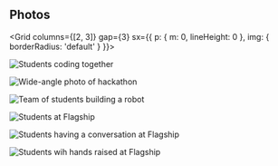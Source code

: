 ## Photos

<Grid columns={[2, 3]} gap={3} sx={{ p: { m: 0, lineHeight: 0 }, img: { borderRadius: 'default' } }}>

![Students coding together](https://lh3.googleusercontent.com/mg1meK6t0YyF_a477Jmi191Qh2mpdKN0sOR3KO5VUjU41gXfZ3lT6274ivItTgXlIQad1c7gXipTqZaNDAUeRNUvyQoYPkQDuuD9ZtD_2OzK_W88Ka0SUwbldH1U_Ep5CROMPUyER4yY2yV3AcToS-IcrSPpdn38f5XfxDbP31iqD4R58BDfnAvLV1lkQCIunjzPcc_PLwpczBw44vYPjr6Z5A6_1pyqI9b-D30b_hqwD7vGF78nXf2PZNpbovyzSnHwRReOb9niSkzNz7dnGA3KTKJcoxS5tlpRVXba9pHvJCMcQp9st9KIBi8X9bl9xIfolKXBknOTaaddsdu-ERgIMq3_WO74Thh-J3M9qgExBPcT6YFkhroGdULBGfFn1hMPxMMC_EC3eIfaRLrO8KvitpSt8ViIUVqqQFaanGHDqzihoNMTtBh7-JldDao5-L8-9ZKfIyqhz9OyPG6ywTbQipQnto3zUFt-cK3RfCaaDBvTIMnKiKVbG6u1FmL8LLNdvWtptNECUXBeekAIMPg0Z8Px6JnWwUn8wJeRnKCJCe63cYZheSteMfyICG3aQRs7vMjnaCoXhTK425JKkmCL8SHwKbqsVY2954hxKzm8knc4SkotzQ042I6sH6kXciNhMwI5soUDO7XPf6N37vWuVn2WFM_Sh1T-JHMwn803_Jd1iujvvUiM0qPoQhQ8lnyI=w640-h400-k-ft)

![Wide-angle photo of hackathon](https://lh3.googleusercontent.com/d1ySE69DZY3t6B5WOMrMdpDz9-1aVVLMEMwNFOt46AfARQg4ViT9ShYG5a7ZJ5kefAM--WThs2z2hjVbssEhnbpsi-QbF_E4bDtBHI12tz7OSgR0LEyvJP2oTxXnrXez6Hx87k4JexmlpEo9uFzRGlq2bbdOovChlxVKq2J-t9_vOBvLE2P-DSvVAgMNV37quk4OGiuxj3ItQ9Ed0KRvnHswuXZnkf5qiS6ed7AvFqvInJRe1QFPR8pcXTn3DzYjNRLH6okIABaIJJ9wXx_JekcnUmJRpCXENe3Fs81xfz4gL6WSfUML4SPCp3PYLTDjLpKWth9KzsFypDgCk-CH1FPOEUuN_DlnDTN74AopwdRtNca6LgoGxuE3VnLrCDgVrnqCJCiu1cXhyQfLZtb-QBLJjnQ9IXOZExUir8f0W4mqirwu8yeJJP-LqQ_53o8GLfVK8LS1E2R0BwFPYViI4LHI52cgWBj05Trusv0q79IpvBOUQeSl3dQPjLZuxllJvScygVVDjpcP-_eVObAQUOfQY9Vq6bG7ujvXrz53m9SgfMqtbzVuZ4MQXxlAs75D94mIl6BLNoMPMuPVvhPRGxYr7UeDmcrk8yjnh9gP8ZP-4GgfCQl3KqBG5v3lD6nNTpXpWdF8E75BRvvHOEHKYUpkK1RYLyiwXy8QH9PHtn3IUYHx1Q1EYJHJ9oxgz9_e5S1u=w640-h400-k-ft)

![Team of students building a robot](https://lh3.googleusercontent.com/KToyIRihElX97vwiHrUEDm2ZDurUy973L6RiXGRGrQD0cQgf3nCzbyC5h3_zfM3w1JadgxGjQiL7vVVkg_aHkU-0F8TGauxDSRblziJIHOzQY2pWpQoe4RIm-HqXG41xyamtGA4X6hLarACd2L8nu2m_AaWorKYUQfabk57kF6WXGDXO8nVdJcIh59zF1lPvLWuegnBHA__CJbyT-6Kl-r7ZL_rtXGFXgzDL6wBYvQPgBc4CGlFYy8p80nZosHkbr9z14BWOonjpD4_1XDf7y9NYbXWZgchObt8PIqY4eQxcfYQLVQqmMCUT81j8IpnVJTexNHkBH83W-rKShUkU_3U5SvEkb2-fFR-mtUB0ySUO70eMB4r9QkT54bVulB-HzwD7TTjiHZzB57LUO1l1k_sk1QONj7fTV4BT2mlpFwZpmQwNHtSxo5WA6C5WJgPrsbCwB7cW9j-pj9NrbeFwW4d9dGnwhXTjPYJfXlpLbrq-KmakHkHd_i0tXIpmHK5WX3voGxF_7IG02sne1-dU6vQ0sDeh4JKC6J7JwkdQP_x4iR2Yn6vPhsi50pShTENsxMSTkbC1gTuCwWpnuyjA_qGVeLlnq_8MKyLFGDU6HdH6YkR645LDnstsIUEJYl1Te6ijiUmT_B7saD25efXzzKwu4XCW5akA2o87mHxO9vilEZsChE-Y_9hueyHyHAeB81QE=w640-h400-k-ft)

![Students at Flagship](https://lh3.googleusercontent.com/rUbEAs_fHylS_-vvBsRzAXspACZ_HLgCl5lpoTXdnm9NXTjk97Tazb8CJcSqe0cERzjGbhaUEw4zop2F1vQVZY1l_BWBYrl4F5pJVRWs18Rm_h94uYmkgN-afi_B24RD5cPd3eWAjS0tpi83aL3PKSO0NXN_01EGxk6TXe8OdmYqYTTY14ORAE8Dkmt55T1j6S-j6ugZq8Ez0ky5QNSaaoHEyXO4DOlRLr1S5_V_7IUiGZfkT4-VyML3P_TSxKCQrWGsrY8jLCj_MZTnRvg8sxLvz9wDiSBb_XzYpWQVet-bMWyXeoS8aVriMyjBlWsMZTuCb8jqohDVrSMnv0pF0dwn_OmFI7SbsvXP5OOqqUa1yLhEdAfEiRy6wegg1t-xrhqtcUVA97CKdj3SiPD_fHkCWl8i1lAJfOe71zV1QZuW0ez8FiUy43U5hsL_hsBgP2L-NGZYBuXOq1MUtqpaWsJdlIp6TjxzTD_8X2uUK4MxJG8Sa_Sqg3logr4b3rnpfckyQghHraGSYh31UD1ojkil9931raDJiEw0bH3F_xjVVY9drzOItHOrf_Fr7lBc4zQWjW2h7zzYj41w5TEh_1wQUpQbks12eHNYNa5COV9Iju3pa_xH_AKfQmUbu-bFxtggrcOrHp9l5Woy8ChEqaDP0N3xiWc1_pSJAOrEPjzGzSZxyslHiF2IwxAVeA-0LGbm=w640-h400-k-ft)

![Students having a conversation at Flagship](https://lh3.googleusercontent.com/6hI78Ex8V_Akb9mF5rtV8eZih_XX5B7frfRIqTyXqQ_cAylFG8VPc530WAV4_4axx__mtlcl7k95q29ahaZ8xXj1fiOjtUq7ge3fJr_9LpLpXucELZJ0jI-5Tl4b3o775WIfkgrM5wu92kKs2Bx5y29WpTAlIpCtOwTmgW5FnHayjkgAfccA0mKUZpW4hX2uZ776pRu9m16SMxqVijTbLZGnN0v5no2s2e-REUiRX9zmoQND6wzJixgvQ-uPyNgyQMMMryML8GyMC4BzK9bZpdd7mFbHbMWRURilZa00kUK1C7od0PpOCok7iysGmMdNm48IOHPM6MWPA5jo_12xdyeDQLLrNk9wQHofl42jELru9mAgn90JnTdhNCCiZC_QiMSCA_IbIQNo0TW0iCd1mNgJ3JH-z02jTtjSFI1waekplKlWMN4FYKARHueXEhpt2hQZoZn4hLszgo19JxLB_BG7zsQflz7W2tECghgwqW2EHpAPsY-hbGQor_6NCrSoX9Q4fw6ivMHLwfdhukIXV-AN-SWRImvLNNXkU5Ho5HKt2GvPYl9EOx7SmA0W-2X4tikvGaNXa6JOuM9lzffJlKzMi4dN86tvoQ4gTO-N_FHyUvmTtYOhG2yvyhYg1qUsEDt4J1yCr1GYcKx2Cn6nqYUDNSoAef6fiYfcYkOxCelevlEL17i3sbTaoUN10DkJL-Sr=w640-h400-k-ft)

![Students wih hands raised at Flagship](https://lh3.googleusercontent.com/9ZKSYYkSYDmDxOWp_pBUw7W_FXRFwujAW6actP7eHHTJS0JsU-EGjYc2FO-zwpSXDKzkOC4GAzVJW7ljJpoZHesppiUyKMZnJYTeQrq_dEHCSrZ-61VsWoMTJ1uv6hdUWlKflmHcclseo5qWylLzu_NYjr3wpKmXPdDkWtOJeBmBBaY64dtNbF6qkr1lY3bwkGJ3nxQOAFlwDBPaUWMbovAL7S67-lvX_p_LSwkEIGwFdJf38zdGqihDcVtUmVUkN-Z0dOAvIZ5quQ7bRTWbaiAdkBeLRSUnU8eKoDb2Ep_v-WcCFayc8cxPsCj8rnpTRgglKVBl0oQgBHqt_MEC2SRKw3FejX-lo7O-NaN_diSEO__hlYHnGum9Ee_M0UXMikIR9gBp6WfDdtVAqRHgVxCiGffL3z1gtjwx2Lchv99LqgnSRA1mOylEWUl1uZNbuDnu3K38JMN_hM-7kH1d-vQak8T8ngk4_bJGoUNzeyeUUvuGyToeyvkKS-VYuX9VQRu8YDgzbe5YR2D_k2ID9mz2RReDKUpy01GlKZgpLiU7tBBl59mlGDbemlkMpNiJ3VkhDmqjFrgZ3gh8rQLcv3I-GHmch7J8firucCjtIL8eqXSDd5IUIy7zajsadS5MqJHqT0PJQmy3mxTBzzZoDhZ92aj4B0hGy8J1klXm7SQmnkC7aulQjLm3mxca9CA1VBA7=w640-h400-k-ft)

</Grid>
